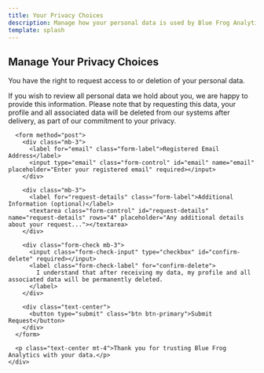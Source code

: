 ```yaml
---
title: Your Privacy Choices
description: Manage how your personal data is used by Blue Frog Analytics.
template: splash
---
```


<section class="container py-5">
  <div class="text-center mb-4">
    <h1 class="display-4">Manage Your Privacy Choices</h1>
    <p class="lead">You have the right to request access to or deletion of your personal data.</p>
  </div>

  <div class="row justify-content-center">
    <div class="col-lg-8">
      <p>If you wish to review all personal data we hold about you, we are happy to provide this information. Please note that by requesting this data, your profile and all associated data will be deleted from our systems after delivery, as part of our commitment to your privacy.</p>

      <form method="post">
        <div class="mb-3">
          <label for="email" class="form-label">Registered Email Address</label>
          <input type="email" class="form-control" id="email" name="email" placeholder="Enter your registered email" required></input>
        </div>

        <div class="mb-3">
          <label for="request-details" class="form-label">Additional Information (optional)</label>
          <textarea class="form-control" id="request-details" name="request-details" rows="4" placeholder="Any additional details about your request..."></textarea>
        </div>

        <div class="form-check mb-3">
          <input class="form-check-input" type="checkbox" id="confirm-delete" required></input>
          <label class="form-check-label" for="confirm-delete">
            I understand that after receiving my data, my profile and all associated data will be permanently deleted.
          </label>
        </div>

        <div class="text-center">
          <button type="submit" class="btn btn-primary">Submit Request</button>
        </div>
      </form>

      <p class="text-center mt-4">Thank you for trusting Blue Frog Analytics with your data.</p>
    </div>
  </div>
</section>